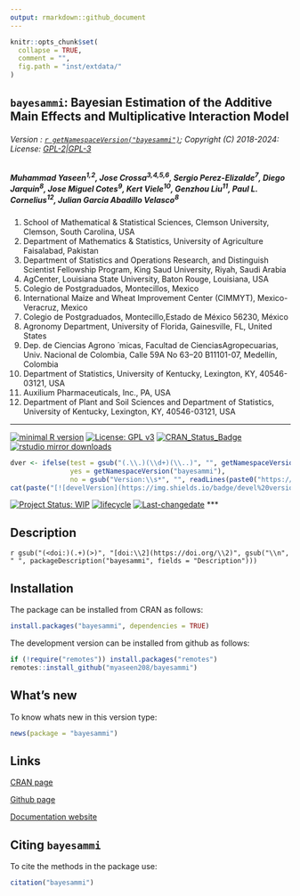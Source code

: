 ```yaml
---
output: rmarkdown::github_document
---
```


```r
knitr::opts_chunk$set(
  collapse = TRUE,
  comment = "",
  fig.path = "inst/extdata/"
)
```

## `bayesammi`: Bayesian Estimation of the Additive Main Effects and Multiplicative Interaction Model


###### Version : [`r getNamespaceVersion("bayesammi")`](https://myaseen208.com/bayesammi/); Copyright (C) 2018-2024: License: [GPL-2|GPL-3](https://www.r-project.org/Licenses/)


##### *Muhammad Yaseen^1,2^, Jose Crossa^3,4,5,6^, Sergio Perez-Elizalde^7^, Diego Jarquin^8^, Jose Miguel Cotes^9^, Kert Viele^10^, Genzhou Liu^11^, Paul L. Cornelius^12^, Julian Garcia Abadillo Velasco^8^*
  

1. School of Mathematical & Statistical Sciences, Clemson University, Clemson, South Carolina, USA
2. Department of Mathematics & Statistics, University of Agriculture Faisalabad, Pakistan
3. Department of Statistics and Operations Research, and Distinguish Scientist Fellowship Program, King Saud University, Riyah, Saudi Arabia
4. AgCenter, Louisiana State University, Baton Rouge, Louisiana, USA
5. Colegio de Postgraduados, Montecillos, Mexico
6. International Maize and Wheat Improvement Center (CIMMYT), Mexico-Veracruz, Mexico 
7. Colegio de Postgraduados, Montecillo,Estado de México 56230, México
8. Agronomy Department, University of Florida, Gainesville, FL, United States
9. Dep. de Ciencias Agrono ́ micas, Facultad de CienciasAgropecuarias, Univ. Nacional de Colombia, Calle 59A No 63–20 B11101-07, Medellı́n, Colombia
10. Department of Statistics, University of Kentucky, Lexington, KY, 40546-03121, USA
11. Auxilium Pharmaceuticals, Inc., PA, USA
12. Department of Plant and Soil Sciences and Department of Statistics, University of Kentucky, Lexington, KY, 40546-03121, USA

***

[![minimal R version](https://img.shields.io/badge/R>%3D-3.5.0-6666ff.svg)](https://cran.r-project.org/)
[![License: GPL v3](https://img.shields.io/badge/License-GPL%20v3-blue.svg)](https://www.gnu.org/licenses/gpl-3.0)
[![CRAN_Status_Badge](https://www.r-pkg.org/badges/version-last-release/bayesammi)](https://cran.r-project.org/package=bayesammi)
[![rstudio mirror downloads](https://cranlogs.r-pkg.org/badges/grand-total/bayesammi?color=green)](https://CRAN.R-project.org/package=bayesammi)
<!-- [![packageversion](https://img.shields.io/badge/Package%20version-0.2.3.3-orange.svg)](https://github.com/myaseen208/bayesammi) -->

```r
dver <- ifelse(test = gsub("(.\\.)(\\d+)(\\..)", "", getNamespaceVersion("bayesammi")) != "",
               yes = getNamespaceVersion("bayesammi"),
               no = gsub("Version:\\s*", "", readLines(paste0("https://raw.githubusercontent.com/", "myaseen208/bayesammi", "/master/DESCRIPTION"))[grep("Version:", readLines(paste0("https://raw.githubusercontent.com/", "myaseen208/bayesammi", "/master/DESCRIPTION")))]))
cat(paste("[![develVersion](https://img.shields.io/badge/devel%20version-", dver, "-orange.svg)](https://github.com/myaseen208/bayesammi)", sep = ""))
```

<!-- [![GitHub Download Count](https://github-basic-badges.herokuapp.com/downloads/myaseen208/bayesammi/total.svg)] -->
[![Project Status: WIP](https://www.repostatus.org/badges/latest/inactive.svg)](https://www.repostatus.org/#inactive)
[![lifecycle](https://img.shields.io/badge/lifecycle-stable-brightgreen.svg)](https://lifecycle.r-lib.org/articles/stages.html#stable)
[![Last-changedate](https://img.shields.io/badge/last%20change-`r gsub('-', '--', Sys.Date())`-yellowgreen.svg)](https://github.com/myaseen208/bayesammi)
***

## Description
`r gsub("(<doi:)(.+)(>)", "[doi:\\2](https://doi.org/\\2)", gsub("\\n", " ", packageDescription("bayesammi", fields = "Description")))`

## Installation
The package can be installed from CRAN as follows:

```r
install.packages("bayesammi", dependencies = TRUE)
```



The development version can be installed from github as follows:

```r
if (!require("remotes")) install.packages("remotes")
remotes::install_github("myaseen208/bayesammi")
```



## What's new
To know whats new in this version type:

```r
news(package = "bayesammi")
```

## Links

[CRAN page](https://cran.r-project.org/package=bayesammi)

[Github page](https://github.com/myaseen208/bayesammi)

[Documentation website](https://myaseen208.com/bayesammi/)



## Citing `bayesammi`
To cite the methods in the package use:


```r
citation("bayesammi")
```
